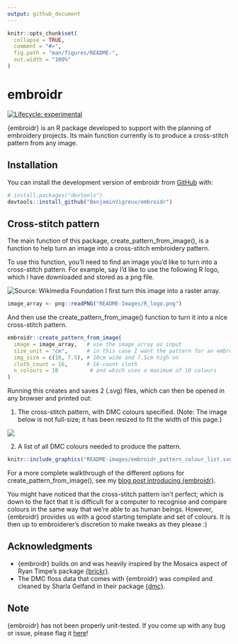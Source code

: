 ```yaml
---
output: github_document
---
```


<!-- README.md is generated from README.Rmd. Please edit that file -->

```r
knitr::opts_chunk$set(
  collapse = TRUE,
  comment = "#>",
  fig.path = "man/figures/README-",
  out.width = "100%"
)
```

# embroidr

<!-- badges: start -->
[![Lifecycle: experimental](https://img.shields.io/badge/lifecycle-experimental-orange.svg)](https://lifecycle.r-lib.org/articles/stages.html#experimental)
<!-- badges: end -->

{embroidr} is an R package developed to support with the planning of embroidery projects. Its main function currently is to produce a cross-stitch pattern from any image. 

## Installation

You can install the development version of embroidr from [GitHub](https://github.com/BenjaminVigreux/embroidr) with:

``` r
# install.packages("devtools")
devtools::install_github("BenjaminVigreux/embroidr")
```
## Cross-stitch pattern

The main function of this package, create_pattern_from_image(), is a function to help turn an image into a cross-stitch embroidery pattern. 

To use this function, you'll need to find an image you'd like to turn into a cross-stitch pattern. For example, say I'd like to use the following R logo, which I have downloaded and stored as a png file. 

![Source: Wikimedia Foundation](https://upload.wikimedia.org/wikipedia/commons/thumb/1/1b/R_logo.svg/182px-R_logo.svg.png)
I first turn this image into a raster array.

``` r
image_array <- png::readPNG("README-Images/R_logo.png")
```

And then use the create_pattern_from_image() function to turn it into a nice cross-stitch pattern.

``` r
embroidr::create_pattern_from_image(
  image = image_array,   # use the image_array as input
  size_unit = "cm",      # in this case I want the pattern for an embroidery that is
  img_size = c(10, 7.5), # 10cm wide and 7.5cm high on
  cloth_count = 16,      # 16-count cloth
  n_colours = 10          # and which uses a maximum of 10 colours
)
```

Running this creates and saves 2 (.svg) files, which can then be opened in any browser and printed out:

1. The cross-stitch pattern, with DMC colours specified. (Note: The image below is not full-size; it has been resized to fit the width of this page.)

![](README-images/embroidr_pattern.svg)

2. A list of all DMC colours needed to produce the pattern.

```r
knitr::include_graphics("README-images/embroidr_pattern_colour_list.svg")
```

For a more complete walkthrough of the different options for create_pattern_from_image(), see my [blog post introducing {embroidr}](https://rdvark.net/2022/05/14/introducing-embroidr/).

You might have noticed that the cross-stitch pattern isn't perfect; which is down to the fact that it is difficult for a computer to recognise and compare colours in the same way that we're able to as human beings. However, {embroidr} provides us with a good starting template and set of colours. It is then up to embroiderer's discretion to make tweaks as they please :)

## Acknowledgments

+ {embroidr} builds on and was heavily inspired by the Mosaics aspect of Ryan Timpe's package [{brickr}](https://github.com/ryantimpe/brickr/). 
+ The DMC floss data that comes with {embroidr} was compiled and cleaned by Sharla Gelfand in their package [{dmc}](https://github.com/sharlagelfand/dmc). 

## Note

{embroidr} has not been properly unit-tested. If you come up with any bug or issue, please flag it [here](https://github.com/BenjaminVigreux/embroidr/issues)!


